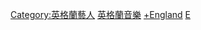 {{Commonscat|Musicians from England}}

[[Category:英格蘭藝人|Category:英格蘭藝人]]
[[Category:英格蘭音樂|]]
[[Category:英國音樂家|+England]]
[[Category:歐洲音樂家|E]]